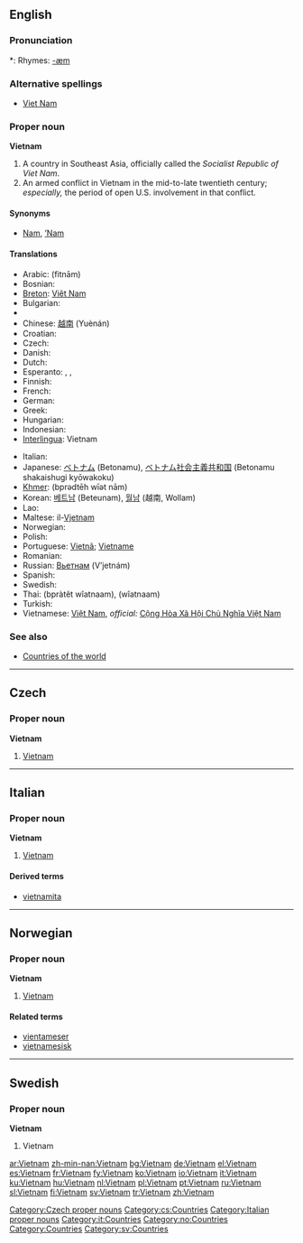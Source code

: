 {{see|Viet Nam|Việt Nam}}
==English==

===Pronunciation===
*: Rhymes: [[Rhymes:English:-æm|-æm]]

===Alternative spellings===
* [[Viet Nam]]

===Proper noun===
'''Vietnam'''

# A country in Southeast Asia, officially called the ''Socialist Republic of Viet Nam''.
# An armed conflict in Vietnam in the mid-to-late twentieth century; ''especially,'' the period of open U.S. involvement in that conflict.

====Synonyms====
* [[Nam]], [['Nam|’Nam]]

====Translations====
{{trans-top|country in Southeast Asia}}
* Arabic: {{Arab|[[فيتنام]]}} (fitnām) {{m}}
* Bosnian: {{t-|bs|Vijetnam|m}}
* [[Breton]]: [[Viêt Nam]]
* Bulgarian: {{t+|bg|Виетнам|m|tr=Vietnám|sc=Cyrl}}
* {{trreq|Burmese}}
* Chinese: [[越南]] (Yuènán)
* Croatian: {{t-|hr|Vijetnam|m}}
* Czech: {{t-|cs|Vietnam|m}}
* Danish: {{t-|da|Vietnam}}
* Dutch: {{t+|nl|Vietnam}}
* Esperanto: {{t-|eo|Vjetnamio|xs=Esperanto}}, {{t-|eo|Vjet-Namo|xs=Esperanto}}, {{t-|eo|Vjetnamo|xs=Esperanto}}
* Finnish: {{t+|fi|Vietnam}}
* French: {{t+|fr|Viêt Nam}}
* German: {{t+|de|Vietnam}}
* Greek: {{t+|el|Βιετνάμ|n|tr=Vietnám|sc=Grek}}
* Hungarian: {{t+|hu|Vietnam}}
* Indonesian: {{t-|id|Vietnam|xs=Indonesian}}
* [[Interlingua]]: Vietnam
{{trans-mid}}
* Italian: {{t+|it|Vietnam}}
* Japanese: [[ベトナム]] (Betonamu), [[ベトナム]][[社会主義]][[共和国]] (Betonamu shakaishugi kyōwakoku)
* [[Khmer]]: {{Khmr|[[ប្រទេសវៀតណាម]]}} (bprədtēh wīət nām)
* Korean: [[베트남]] (Beteunam), [[월남]] (越南, Wollam)
* Lao: {{t|lo|ຫວຽດນາມ|tr=wiat-naam|sc=Laoo}}
* Maltese: il-[[Vjetnam]]
* Norwegian: {{t-|no|Vietnam}}
* Polish: {{t+|pl|Wietnam|m}}
* Portuguese: {{italbrac|Brazil}} [[Vietnã]]; {{italbrac|Portugal}} [[Vietname]] {{m}}
* Romanian: {{t-|ro|Vietnam|n}}
* Russian: [[Вьетнам]] (V’jetnám) {{m}}
* Spanish: {{t+|es|Vietnam|m}}
* Swedish: {{t+|sv|Vietnam}}
* Thai: {{Thai|[[ประเทศเวียดนาม]]}} (bpràtêt wîatnaam), {{Thai|[[เวียดนาม]]}} (wîatnaam)
* Turkish: {{t+|tr|Vietnam}}
* Vietnamese: [[Việt Nam]], ''official:'' [[w:vi:Việt Nam|Cộng Hòa Xã Hội Chủ Nghĩa Việt Nam]]
{{trans-bottom}}

===See also===
* [[Appendix:Countries of the world|Countries of the world]]

----

==Czech==

===Proper noun===
'''Vietnam''' {{m}}

# [[#English|Vietnam]]

[[Category:Czech proper nouns]]
[[Category:cs:Countries]]

----
==Italian==
{{wikipedia|lang=it}}

===Proper noun===
'''Vietnam''' {{m}}

# [[#English|Vietnam]]

====Derived terms====
* [[vietnamita]]

[[Category:Italian proper nouns]]
[[Category:it:Countries]]

----
==Norwegian==

===Proper noun===
'''Vietnam'''

# [[#English|Vietnam]]

====Related terms====
* [[vientameser]]
* [[vietnamesisk]]

[[Category:no:Countries]]

----

==Swedish==

===Proper noun===
'''Vietnam'''

# Vietnam

[[Category:Countries]]
[[Category:sv:Countries]]

[[ar:Vietnam]]
[[zh-min-nan:Vietnam]]
[[bg:Vietnam]]
[[de:Vietnam]]
[[el:Vietnam]]
[[es:Vietnam]]
[[fr:Vietnam]]
[[fy:Vietnam]]
[[ko:Vietnam]]
[[io:Vietnam]]
[[it:Vietnam]]
[[ku:Vietnam]]
[[hu:Vietnam]]
[[nl:Vietnam]]
[[pl:Vietnam]]
[[pt:Vietnam]]
[[ru:Vietnam]]
[[sl:Vietnam]]
[[fi:Vietnam]]
[[sv:Vietnam]]
[[tr:Vietnam]]
[[zh:Vietnam]]